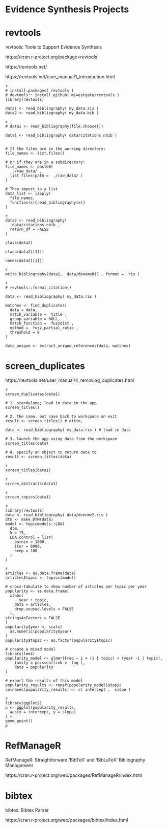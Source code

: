 
# Evidence Synthesis Projects 


# revtools

revtools: Tools to Support Evidence Synthesis

https://cran.r-project.org/package=revtools

https://revtools.net/

https://revtools.net/user_manual/1_introduction.html



```
{r eval=FALSE, include=FALSE, echo=TRUE}
# install.packages( revtools )
# devtools:: install_github( mjwestgate/revtools )
library(revtools)
```



```
data1 <- read_bibliography( my_data.ris )
data2 <- read_bibliography( my_data.bib )
```



```
{r eval=FALSE, include=FALSE, echo=TRUE}
# data1 <- read_bibliography(file.choose())

data1 <- read_bibliography( data/citations.nbib )


```


```
# If the files are in the working directory:
file_names <- list.files()

# Or if they are in a subdirectory:
file_names <- paste0(
   ./raw_data/ ,
  list.files(path =  ./raw_data/ )
)

# Then import to a list
data_list <- lapply(
  file_names,
  function(x){read_bibliography(x)}
)
```

```
{r eval=FALSE, include=FALSE, echo=TRUE}
data2 <- read_bibliography(
   data/citations.nbib ,
  return_df = FALSE
)

class(data2)

class(data2[[1]])

names(data2[[1]])
```


```
{r eval=FALSE, include=FALSE, echo=TRUE}
write_bibliography(data2,  data/denemeRIS , format =  ris )
```


```
{r eval=FALSE, include=FALSE, echo=TRUE}
# revtools::format_citation()
```


```
data <- read_bibliography( my_data.ris )

matches <- find_duplicates(
  data = data,
  match_variable =  title ,
  group_variable = NULL,
  match_function =  fuzzdist ,
  method =  fuzz_partial_ratio ,
  threshold = 0
)
```

```
data_unique <- extract_unique_references(data, matches)
```

# screen_duplicates

https://revtools.net/user_manual/4_removing_duplicates.html

```
{r eval=FALSE, include=FALSE, echo=TRUE}
screen_duplicates(data1)
```



```
# 1. standalone; load in data in the app
screen_titles()

# 2. the same, but save back to workspace on exit
result <- screen_titles() # ditto,

data <- read_bibliography( my_data.ris ) # load in data

# 3. launch the app using data from the workspace
screen_titles(data)  

# 4. specify an object to return data to
result <- screen_titles(data)
```

```
{r eval=FALSE, include=FALSE, echo=TRUE}
screen_titles(data1)
```


```
{r eval=FALSE, include=FALSE, echo=TRUE}
screen_abstracts(data1)
```


```
{r eval=FALSE, include=FALSE, echo=TRUE}
screen_topics(data1)
```




```
{r eval=FALSE, include=FALSE, echo=TRUE}
library(revtools)
data <- read_bibliography( data/deneme2.ris )
dtm <- make_DTM(data)
model <- topicmodels::LDA(
  dtm,
  k = 15,
  LDA.control = list(
    burnin = 1000,
    iter = 6000,
    keep = 100
  )
)
```



```
{r eval=FALSE, include=FALSE, echo=TRUE}
articles <- as.data.frame(data)
articles$topic <- topics(model)

# cross-tabulate to show number of articles per topic per year
popularity <- as.data.frame(
  xtabs(
    ~ year + topic,
    data = articles,
    drop.unused.levels = FALSE
  ),
stringsAsFactors = FALSE
)
popularity$year <- scale(
  as.numeric(popularity$year)
)
popularity$topic <- as.factor(popularity$topic)

# create a mixed model
library(lme4)
popularity_model <- glmer(Freq ~ 1 + (1 | topic) + (year -1 | topic),
	family = poisson(link =  log ),
	data = popularity
)

# export the results of this model
popularity_results <- ranef(popularity_model)$topic
colnames(popularity_results) <- c( intercept ,  slope )

```



```
{r eval=FALSE, include=FALSE, echo=TRUE}
library(ggplot2)
p <- ggplot(popularity_results,
  aes(x = intercept, y = slope)
) +
geom_point()
p
```


# RefManageR

RefManageR: Straightforward 'BibTeX' and 'BibLaTeX' Bibliography Management


https://cran.r-project.org/web/packages/RefManageR/index.html


# bibtex

bibtex: Bibtex Parser

https://cran.r-project.org/web/packages/bibtex/index.html

